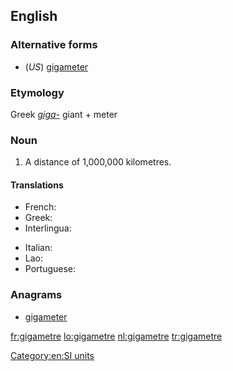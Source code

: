 ==English==

===Alternative forms===
* (''US'') [[gigameter]]

===Etymology===
Greek ''[[giga-]]'' giant + meter

===Noun===
{{en-noun}}

# {{context|chiefly|International|British|Canada|lang=en}} A distance of 1,000,000 kilometres.

====Translations====
{{trans-top|a distance of 1,000,000 kilometres}}
* French: {{t+|fr|gigamètre|m}}
* Greek: {{t|el|γιγάμετρο|n}}
* Interlingua: {{t|ia|gigametro}}
{{trans-mid}}
* Italian: {{t|it|gigametro|m}}
* Lao: {{t+|lo|ກິກາແມັດ|sc=Laoo}}
* Portuguese: {{t|pt|gigametro}}
{{trans-bottom}}

===Anagrams===
* [[gigameter#English|gigameter]]

[[Category:en:SI units]]

[[fr:gigametre]]
[[lo:gigametre]]
[[nl:gigametre]]
[[tr:gigametre]]